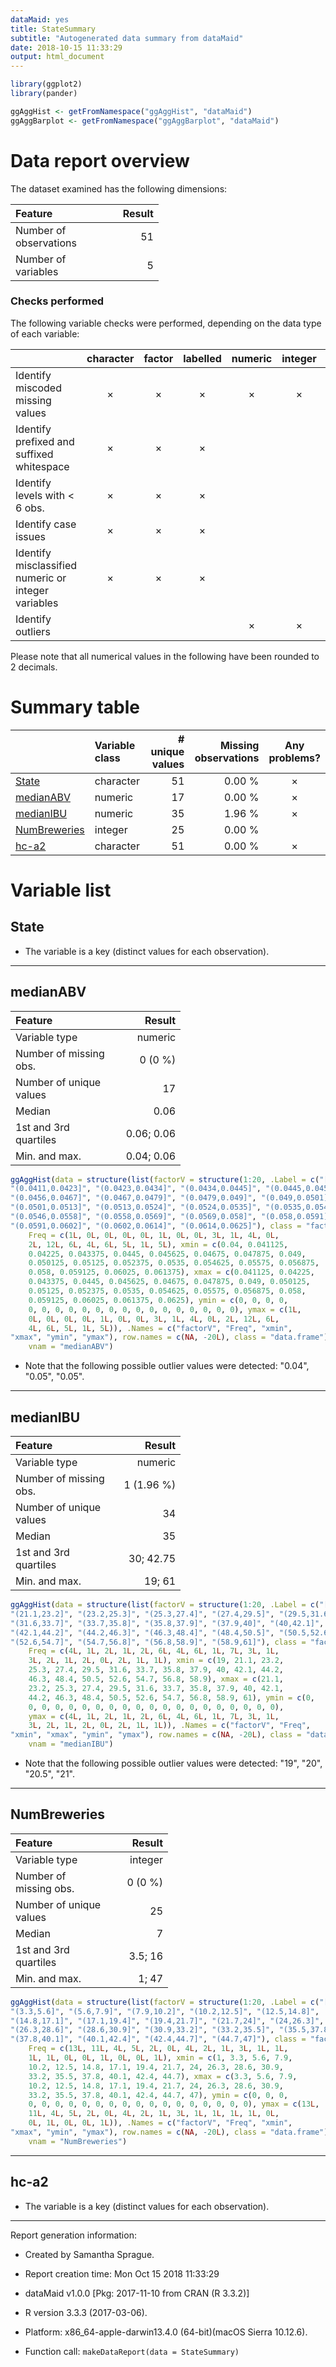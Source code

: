 ```yaml
---
dataMaid: yes
title: StateSummary
subtitle: "Autogenerated data summary from dataMaid"
date: 2018-10-15 11:33:29
output: html_document
---
```

```r
library(ggplot2)
library(pander)
```
```r
ggAggHist <- getFromNamespace("ggAggHist", "dataMaid")
ggAggBarplot <- getFromNamespace("ggAggBarplot", "dataMaid")
```
# Data report overview
The dataset examined has the following dimensions:


---------------------------------
Feature                    Result
------------------------ --------
Number of observations         51

Number of variables             5
---------------------------------




### Checks performed
The following variable checks were performed, depending on the data type of each variable:

------------------------------------------------------------------------------------------------------------------------------
&nbsp;                                                 character   factor    labelled   numeric   integer   logical    Date   
----------------------------------------------------- ----------- --------- ---------- --------- --------- --------- ---------
Identify miscoded missing values                        &times;    &times;   &times;    &times;   &times;                     

Identify prefixed and suffixed whitespace               &times;    &times;   &times;                                          

Identify levels with < 6 obs.                           &times;    &times;   &times;                                          

Identify case issues                                    &times;    &times;   &times;                                          

Identify misclassified numeric or integer variables     &times;    &times;   &times;                                          

Identify outliers                                                                       &times;   &times;             &times; 
------------------------------------------------------------------------------------------------------------------------------




Please note that all numerical values in the following have been rounded to 2 decimals.


# Summary table

------------------------------------------------------------------------------------------
&nbsp;           Variable class     # unique values   Missing observations  Any problems? 
---------------- ---------------- ----------------- ---------------------- ---------------
[State]          character                       51                 0.00 %     &times;    

[medianABV]      numeric                         17                 0.00 %     &times;    

[medianIBU]      numeric                         35                 1.96 %     &times;    

[NumBreweries]   integer                         25                 0.00 %                

[hc-a2]          character                       51                 0.00 %     &times;    
------------------------------------------------------------------------------------------




# Variable list
## State

* The variable is a key (distinct values for each observation).



---

## medianABV

<div class = "row">
<div class = "col-lg-8">

--------------------------------------
Feature                         Result
------------------------- ------------
Variable type                  numeric

Number of missing obs.         0 (0 %)

Number of unique values             17

Median                            0.06

1st and 3rd quartiles       0.06; 0.06

Min. and max.               0.04; 0.06
--------------------------------------


</div>
<div class = "col-lg-4">
```r
ggAggHist(data = structure(list(factorV = structure(1:20, .Label = c("[0.04,0.0411]", 
"(0.0411,0.0423]", "(0.0423,0.0434]", "(0.0434,0.0445]", "(0.0445,0.0456]", 
"(0.0456,0.0467]", "(0.0467,0.0479]", "(0.0479,0.049]", "(0.049,0.0501]", 
"(0.0501,0.0513]", "(0.0513,0.0524]", "(0.0524,0.0535]", "(0.0535,0.0546]", 
"(0.0546,0.0558]", "(0.0558,0.0569]", "(0.0569,0.058]", "(0.058,0.0591]", 
"(0.0591,0.0602]", "(0.0602,0.0614]", "(0.0614,0.0625]"), class = "factor"), 
    Freq = c(1L, 0L, 0L, 0L, 0L, 1L, 0L, 0L, 3L, 1L, 4L, 0L, 
    2L, 12L, 6L, 4L, 6L, 5L, 1L, 5L), xmin = c(0.04, 0.041125, 
    0.04225, 0.043375, 0.0445, 0.045625, 0.04675, 0.047875, 0.049, 
    0.050125, 0.05125, 0.052375, 0.0535, 0.054625, 0.05575, 0.056875, 
    0.058, 0.059125, 0.06025, 0.061375), xmax = c(0.041125, 0.04225, 
    0.043375, 0.0445, 0.045625, 0.04675, 0.047875, 0.049, 0.050125, 
    0.05125, 0.052375, 0.0535, 0.054625, 0.05575, 0.056875, 0.058, 
    0.059125, 0.06025, 0.061375, 0.0625), ymin = c(0, 0, 0, 0, 
    0, 0, 0, 0, 0, 0, 0, 0, 0, 0, 0, 0, 0, 0, 0, 0), ymax = c(1L, 
    0L, 0L, 0L, 0L, 1L, 0L, 0L, 3L, 1L, 4L, 0L, 2L, 12L, 6L, 
    4L, 6L, 5L, 1L, 5L)), .Names = c("factorV", "Freq", "xmin", 
"xmax", "ymin", "ymax"), row.names = c(NA, -20L), class = "data.frame"), 
    vnam = "medianABV")
```
</div>
</div>


- Note that the following possible outlier values were detected: \"0.04\", \"0.05\", \"0.05\". 



---

## medianIBU

<div class = "row">
<div class = "col-lg-8">

--------------------------------------
Feature                         Result
------------------------- ------------
Variable type                  numeric

Number of missing obs.      1 (1.96 %)

Number of unique values             34

Median                              35

1st and 3rd quartiles        30; 42.75

Min. and max.                   19; 61
--------------------------------------


</div>
<div class = "col-lg-4">
```r
ggAggHist(data = structure(list(factorV = structure(1:20, .Label = c("[19,21.1]", 
"(21.1,23.2]", "(23.2,25.3]", "(25.3,27.4]", "(27.4,29.5]", "(29.5,31.6]", 
"(31.6,33.7]", "(33.7,35.8]", "(35.8,37.9]", "(37.9,40]", "(40,42.1]", 
"(42.1,44.2]", "(44.2,46.3]", "(46.3,48.4]", "(48.4,50.5]", "(50.5,52.6]", 
"(52.6,54.7]", "(54.7,56.8]", "(56.8,58.9]", "(58.9,61]"), class = "factor"), 
    Freq = c(4L, 1L, 2L, 1L, 2L, 6L, 4L, 6L, 1L, 7L, 3L, 1L, 
    3L, 2L, 1L, 2L, 0L, 2L, 1L, 1L), xmin = c(19, 21.1, 23.2, 
    25.3, 27.4, 29.5, 31.6, 33.7, 35.8, 37.9, 40, 42.1, 44.2, 
    46.3, 48.4, 50.5, 52.6, 54.7, 56.8, 58.9), xmax = c(21.1, 
    23.2, 25.3, 27.4, 29.5, 31.6, 33.7, 35.8, 37.9, 40, 42.1, 
    44.2, 46.3, 48.4, 50.5, 52.6, 54.7, 56.8, 58.9, 61), ymin = c(0, 
    0, 0, 0, 0, 0, 0, 0, 0, 0, 0, 0, 0, 0, 0, 0, 0, 0, 0, 0), 
    ymax = c(4L, 1L, 2L, 1L, 2L, 6L, 4L, 6L, 1L, 7L, 3L, 1L, 
    3L, 2L, 1L, 2L, 0L, 2L, 1L, 1L)), .Names = c("factorV", "Freq", 
"xmin", "xmax", "ymin", "ymax"), row.names = c(NA, -20L), class = "data.frame"), 
    vnam = "medianIBU")
```
</div>
</div>


- Note that the following possible outlier values were detected: \"19\", \"20\", \"20.5\", \"21\". 



---

## NumBreweries

<div class = "row">
<div class = "col-lg-8">

-----------------------------------
Feature                      Result
------------------------- ---------
Variable type               integer

Number of missing obs.      0 (0 %)

Number of unique values          25

Median                            7

1st and 3rd quartiles       3.5; 16

Min. and max.                 1; 47
-----------------------------------


</div>
<div class = "col-lg-4">
```r
ggAggHist(data = structure(list(factorV = structure(1:20, .Label = c("[1,3.3]", 
"(3.3,5.6]", "(5.6,7.9]", "(7.9,10.2]", "(10.2,12.5]", "(12.5,14.8]", 
"(14.8,17.1]", "(17.1,19.4]", "(19.4,21.7]", "(21.7,24]", "(24,26.3]", 
"(26.3,28.6]", "(28.6,30.9]", "(30.9,33.2]", "(33.2,35.5]", "(35.5,37.8]", 
"(37.8,40.1]", "(40.1,42.4]", "(42.4,44.7]", "(44.7,47]"), class = "factor"), 
    Freq = c(13L, 11L, 4L, 5L, 2L, 0L, 4L, 2L, 1L, 3L, 1L, 1L, 
    1L, 1L, 0L, 0L, 1L, 0L, 0L, 1L), xmin = c(1, 3.3, 5.6, 7.9, 
    10.2, 12.5, 14.8, 17.1, 19.4, 21.7, 24, 26.3, 28.6, 30.9, 
    33.2, 35.5, 37.8, 40.1, 42.4, 44.7), xmax = c(3.3, 5.6, 7.9, 
    10.2, 12.5, 14.8, 17.1, 19.4, 21.7, 24, 26.3, 28.6, 30.9, 
    33.2, 35.5, 37.8, 40.1, 42.4, 44.7, 47), ymin = c(0, 0, 0, 
    0, 0, 0, 0, 0, 0, 0, 0, 0, 0, 0, 0, 0, 0, 0, 0, 0), ymax = c(13L, 
    11L, 4L, 5L, 2L, 0L, 4L, 2L, 1L, 3L, 1L, 1L, 1L, 1L, 0L, 
    0L, 1L, 0L, 0L, 1L)), .Names = c("factorV", "Freq", "xmin", 
"xmax", "ymin", "ymax"), row.names = c(NA, -20L), class = "data.frame"), 
    vnam = "NumBreweries")
```
</div>
</div>




---

## hc-a2

* The variable is a key (distinct values for each observation).



---



Report generation information:

 *  Created by Samantha Sprague.

 *  Report creation time: Mon Oct 15 2018 11:33:29

 *  dataMaid v1.0.0 [Pkg: 2017-11-10 from CRAN (R 3.3.2)]

 *  R version 3.3.3 (2017-03-06).

 *  Platform: x86_64-apple-darwin13.4.0 (64-bit)(macOS Sierra 10.12.6).

 *  Function call: `makeDataReport(data = StateSummary)`

